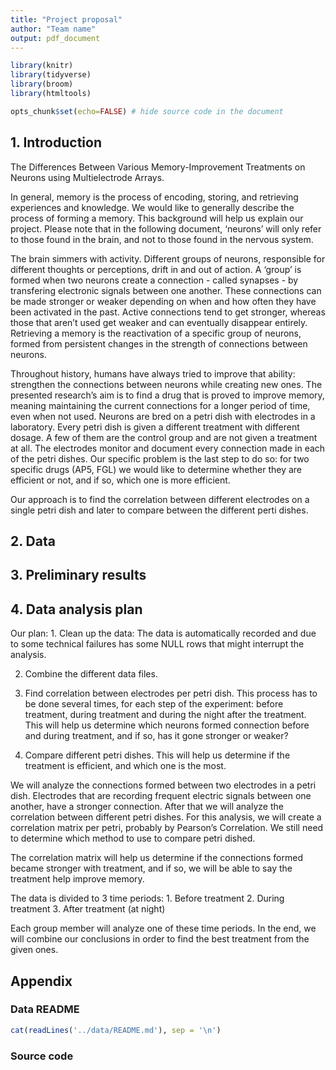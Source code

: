 ---
title: "Project proposal"
author: "Team name"
output: pdf_document
---

```{r load-packages, message = FALSE}
library(knitr)
library(tidyverse)
library(broom)
library(htmltools)
```

```{r setup, include = FALSE}
opts_chunk$set(echo=FALSE) # hide source code in the document
```

## 1. Introduction
The Differences Between Various Memory-Improvement Treatments on Neurons using Multielectrode Arrays.

In general, memory is the process of encoding, storing, and retrieving experiences and knowledge.
We would like to generally describe the process of forming a memory. This background will help us explain our project.
Please note that in the following document, 'neurons' will only refer to those found in the brain, and not to those found in the nervous system.

The brain simmers with activity. Different groups of neurons, responsible for different thoughts or perceptions, drift in and out of action.
A 'group' is formed when two neurons create a connection - called synapses - by transfering electronic signals between one another.
These connections can be made stronger or weaker depending on when and how often they have been activated in the past. 
Active connections tend to get stronger, whereas those that aren’t used get weaker and can eventually disappear entirely.
Retrieving a memory is the reactivation of a specific group of neurons, formed from persistent changes in the strength of connections between neurons.

Throughout history, humans have always tried to improve that ability: strengthen the connections between neurons while creating new ones.
The presented research's aim is to find a drug that is proved to improve memory, meaning maintaining the current connections for a longer period of time, even when not used. 
Neurons are bred on a petri dish with electrodes in a laboratory. Every petri dish is given a different treatment with different dosage. A few of them are the control group and are not given a treatment at all.
The electrodes monitor and document every connection made in each of the petri dishes.
Our specific problem is the last step to do so: for two specific drugs (AP5, FGL) we would like to determine whether they are efficient or not, and if so, which one is more efficient.

Our approach is to find the correlation between different electrodes on a single petri dish and later to compare between the different perti dishes.


## 2. Data


## 3. Preliminary results


## 4. Data analysis plan
Our plan: 
1. Clean up the data: The data is automatically recorded and due to some technical failures has some NULL rows that might interrupt the analysis. 

2. Combine the different data files.

3. Find correlation between electrodes per petri dish. This process has to be done several times, for each step of the experiment: before treatment, during treatment and during the night after the treatment. 
This will help us determine which neurons formed connection before and during treatment, and if so, has it gone stronger or weaker?

4. Compare different petri dishes. This will help us determine if the treatment is efficient, and which one is the most. 

We will analyze the connections formed between two electrodes in a petri dish. Electrodes that are recording frequent electric signals between one another, have a stronger connection. 
After that we will analyze the correlation between different petri dishes.
For this analysis, we will create a correlation matrix per petri, probably by Pearson's Correlation. We still need to determine which method to use to compare petri dished. 

The correlation matrix will help us determine if the connections formed became stronger with treatment, and if so, we will be able to say the treatment help improve memory. 

The data is divided to 3 time periods:
1. Before treatment
2. During treatment
3. After treatment (at night)

Each group member will analyze one of these time periods. In the end, we will combine our conclusions in order to find the best treatment from the given ones.

## Appendix

### Data README

```{r include_data_readme, comment=''}
cat(readLines('../data/README.md'), sep = '\n')
```

### Source code

```{r, ref.label=knitr::all_labels(), echo=TRUE, eval=FALSE}

```

